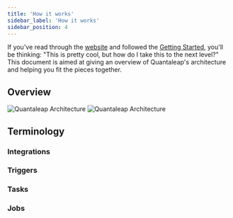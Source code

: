 ```yaml
---
title: 'How it works'
sidebar_label: 'How it works'
sidebar_position: 4
---
```


If you've read through the [website](https://quantaleap.eu) and followed the [Getting Started](welcome.md), you'll be thinking: "This is pretty cool, but how do I take this to the next level?" This document is aimed at giving an overview of Quantaleap's architecture and helping you fit the pieces together.

## Overview

![Quantaleap Architecture](drawing/design.svg#gh-light-mode-only)
![Quantaleap Architecture](drawing/design-dark.svg#gh-dark-mode-only)

## Terminology

### Integrations

### Triggers

### Tasks

### Jobs
